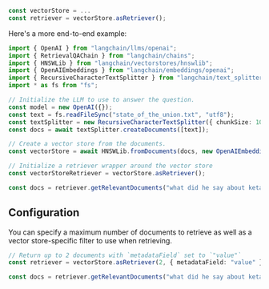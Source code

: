 ```typescript
const vectorStore = ...
const retriever = vectorStore.asRetriever();
```

Here's a more end-to-end example:

```typescript
import { OpenAI } from "langchain/llms/openai";
import { RetrievalQAChain } from "langchain/chains";
import { HNSWLib } from "langchain/vectorstores/hnswlib";
import { OpenAIEmbeddings } from "langchain/embeddings/openai";
import { RecursiveCharacterTextSplitter } from "langchain/text_splitter";
import * as fs from "fs";

// Initialize the LLM to use to answer the question.
const model = new OpenAI({});
const text = fs.readFileSync("state_of_the_union.txt", "utf8");
const textSplitter = new RecursiveCharacterTextSplitter({ chunkSize: 1000 });
const docs = await textSplitter.createDocuments([text]);

// Create a vector store from the documents.
const vectorStore = await HNSWLib.fromDocuments(docs, new OpenAIEmbeddings());

// Initialize a retriever wrapper around the vector store
const vectorStoreRetriever = vectorStore.asRetriever();

const docs = retriever.getRelevantDocuments("what did he say about ketanji brown jackson");
```

## Configuration

You can specify a maximum number of documents to retrieve as well as a vector store-specific filter to use when retrieving.


```typescript
// Return up to 2 documents with `metadataField` set to `"value"`
const retriever = vectorStore.asRetriever(2, { metadataField: "value" });

const docs = retriever.getRelevantDocuments("what did he say about ketanji brown jackson");
```
